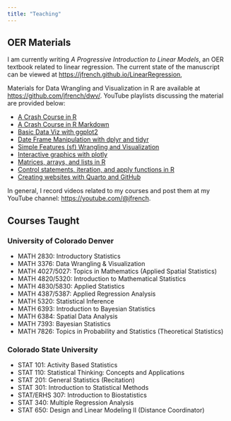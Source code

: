 ```yaml
---
title: "Teaching"
---
```


## OER Materials

I am currently writing *A Progressive Introduction to Linear Models*, an OER textbook related to linear regression. The current state of the manuscript can be viewed at [https://jfrench.github.io/LinearRegression](https://jfrench.github.io/LinearRegression),

Materials for Data Wrangling and Visualization in R are available at [https://github.com/jfrench/dwv/](https://github.com/jfrench/dwv/). YouTube playlists discussing the material are provided below:

- [A Crash Course in R](https://youtube.com/playlist?list=PLkrJrLs7xfbUNe79bzEetcE0g-vHZT8XR)
- [A Crash Course in R Markdown](https://youtube.com/playlist?list=PLkrJrLs7xfbXJ0F9yc-n8PzvoFv4qmM-N)
- [Basic Data Viz with ggplot2](https://youtube.com/playlist?list=PLkrJrLs7xfbVbI1WHs8FfkOoFvtiI6EXd)
- [Date Frame Manipulation with dplyr and tidyr](https://youtube.com/playlist?list=PLkrJrLs7xfbXaM7ukwxGu6xie3X64XVH3)
- [Simple Features (sf) Wrangling and Visualization](https://youtube.com/playlist?list=PLkrJrLs7xfbWjD2rp3pIV85lby-tR3Cnu)
- [Interactive graphics with plotly](https://youtube.com/playlist?list=PLkrJrLs7xfbW0Oiu9cXHHVbsUn-R7-BmJ&si=JxycUD_6k15Il8lv)
- [Matrices, arrays, and lists in R](https://youtube.com/playlist?list=PLkrJrLs7xfbUSxtc_kxDgXpBeSydhNlC5&si=zHo-1NGUqPvNMDsA)
- [Control statements, iteration, and apply functions in R](https://youtube.com/playlist?list=PLkrJrLs7xfbW_fp3eZBDmP10jLqhGb0HN&si=UbbF9t1BYIYruIka)
- [Creating websites with Quarto and GitHub](https://youtube.com/playlist?list=PLkrJrLs7xfbXcEKhTCKRSr2VXH4yiBeXo&si=wdcStYTD7GhgYSDZ)

In general, I record videos related to my courses and post them at my YouTube channel: [https://youtube.com/@jfrench](https://youtube.com/@jfrench).

## Courses Taught

### University of Colorado Denver

- MATH 2830: Introductory Statistics
- MATH 3376: Data Wrangling & Visualization
- MATH 4027/5027: Topics in Mathematics (Applied Spatial Statistics)
- MATH 4820/5320: Introduction to Mathematical Statistics
- MATH 4830/5830: Applied Statistics
- MATH 4387/5387: Applied Regression Analysis
- MATH 5320: Statistical Inference
- MATH 6393: Introduction to Bayesian Statistics
- MATH 6384: Spatial Data Analysis
- MATH 7393: Bayesian Statistics
- MATH 7826: Topics in Probability and Statistics (Theoretical Statistics)

### Colorado State University

- STAT 101: Activity Based Statistics
- STAT 110: Statistical Thinking: Concepts and Applications
- STAT 201: General Statistics (Recitation)
- STAT 301: Introduction to Statistical Methods
- STAT/ERHS 307: Introduction to Biostatistics
- STAT 340: Multiple Regression Analysis
- STAT 650: Design and Linear Modeling II (Distance Coordinator) 

